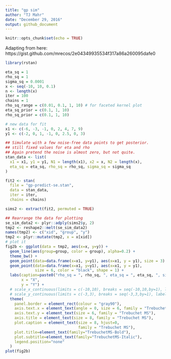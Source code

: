 ```yaml
---
title: "gp sim"
author: "TJ Mahr"
date: "December 29, 2016"
output: github_document
---
```


```r
knitr::opts_chunk$set(echo = TRUE)
```

Adapting from here: https://gist.github.com/mrecos/2e04349935534f317a86a260095dafe0

```r
library(rstan)

eta_sq = 1
rho_sq = 1
sigma_sq = 0.0001
x <- seq(-10, 10, 0.1)
n <- length(x)
iter = 100
chains = 1
rho_sq_range = c(0.01, 0.1, 1, 10) # for faceted kernel plot
eta_sq_prior = c(0.1, 1, 10)
rho_sq_prior = c(0.1, 1, 10)

# new data for fit
x1 <- c(-6, -3, -1, 0, 2, 4, 7, 9)
y1 <- c(-2, 0, 1, -1, 0, 2.5, 0, 3)

```

```r
## Simulate with a few noise-free data points to get posterior.
## still fixed values for eta and rho
## Again pretend the noise is almost zero, but not quite.
stan_data <- list(
  x1 = x1, y1 = y1, N1 = length(x1), x2 = x, N2 = length(x), 
  eta_sq = eta_sq, rho_sq = rho_sq, sigma_sq = sigma_sq
)

fit2 <- stan(
  file = "gp-predict-se.stan", 
  data = stan_data, 
  iter = iter, 
  chains = chains)

sims2 <- extract(fit2, permuted = TRUE)

## Rearrange the data for plotting
se_sim_data2 <- plyr::adply(sims2$y, 2)
tmp2 <- reshape2::melt(se_sim_data2)
names(tmp2) <- c("xid", "group", "y")
tmp2 <- plyr::mutate(tmp2, x = x[xid])
# plot it
fig2b <- ggplot(data = tmp2, aes(x=x, y=y)) +
  geom_line(aes(group=group, color = group), alpha=0.2) +
  theme_bw() +
  geom_point(data=data.frame(x=x1, y=y1), aes(x=x1, y = y1), size = 3) +
  geom_point(data=data.frame(x=x1, y=y1), aes(x=x1, y = y1),
             size = 6, color = "black", shape = 1) +
  labs(caption=paste0("rho_sq = ", rho_sq, ", eta_sq = ", eta_sq, ", sigma_sq = ", sigma_sq),
       x = "X", 
       y = "Y") +
  # scale_x_continuous(limits = c(-10,10), breaks = seq(-10,10,by=1), labels = seq(-10,10,by=1)) +
  # scale_y_continuous(limits = c(-3,3), breaks = seq(-3,3,by=1), labels = seq(-3,3,by=1)) +
  theme(
    panel.border = element_rect(colour = "gray90"),
    axis.text.x = element_text(angle = 0, size = 6, family = "Trebuchet MS"),
    axis.text.y = element_text(size = 6, family = "Trebuchet MS"),
    axis.title = element_text(size = 8, family = "Trebuchet MS"),
    plot.caption = element_text(size = 8, hjust=0, 
                                family = "Trebuchet MS"),
    plot.title=element_text(family="TrebuchetMS-Bold"),
    plot.subtitle=element_text(family="TrebuchetMS-Italic"),
    legend.position="none"
  )
plot(fig2b)
```

